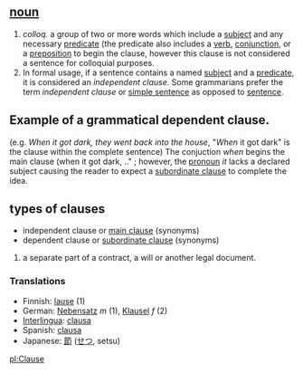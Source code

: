 == [[noun]] ==
# ''colloq.'' a group of two or more words which include a [[subject]] and any necessary [[predicate]] (the predicate also includes a [[verb]], [[conjunction]], or a [[preposition]] to begin the clause, however this clause is not considered a sentence for colloquial purposes.
#In formal usage, if a sentence contains a named [[subject]] and a [[predicate]], it is considered an ''independent clause''. Some grammarians prefer the term ''independent clause'' or [[simple sentence]] as opposed to [[sentence]].

==Example of a grammatical dependent clause.==
(e.g. ''When it got dark, they went back into the house'', "''When'' it got dark" is the clause within the complete sentence) The conjuction ''when'' begins the main clause (when it got dark, .." ; however, the [[pronoun]] ''it'' lacks a declared subject causing the reader to expect a [[subordinate clause]] to complete the idea.

==types of clauses==
* independent clause or [[main clause]] (synonyms)
* dependent clause or [[subordinate clause]] (synonyms)



# a separate part of a contract, a will or another legal document.

=== Translations ===
*Finnish: [[lause]] (1)
*German: [[Nebensatz]] ''m'' (1), [[Klausel]] ''f'' (2)
*[[Interlingua]]: [[clausa]]
*Spanish: [[clausa]]
*Japanese: [[節]] ([[せつ]], setsu)

[[pl:Clause]]